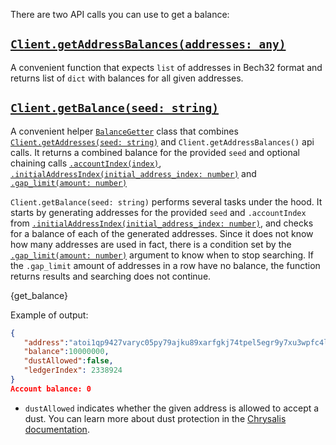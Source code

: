 
There are two API calls you can use to get a balance:

## [`Client.getAddressBalances(addresses: any)`](./../api_reference.md#Client+getAddressBalances)

 A convenient function that expects `list` of addresses in Bech32 format and returns list of `dict` with balances for all
  given addresses.

## [`Client.getBalance(seed: string)`](./../api_reference.md#Client+getBalance)
 A convenient helper [`BalanceGetter`](./../api_reference.md#BalanceGetter) class that combines
  [`Client.getAddresses(seed: string)`](./../api_reference.md#Client+getAddresses) and
  `Client.getAddressBalances()` api calls. It returns a combined balance for the provided `seed` and optional chaining
  calls [`.accountIndex(index)`](./../api_reference.md#BalanceGetter+accountIndex),
  [`.initialAddressIndex(initial_address_index: number)`](./../api_reference.md#balancegetterinitialaddressindexinitial_address_index--codebalancegettercode)
  and
  [`.gap_limit(amount: number)`](./../api_reference.md#balancegettergap_limitgap_limit--codebalancegettercode)

`Client.getBalance(seed: string)` performs several tasks under the hood. It starts by generating addresses for the
provided `seed` and `.accountIndex` from
[`.initialAddressIndex(initial_address_index: number)`](./../api_reference.md#BalanceGetter+initialAddressIndex),
and checks for a balance of each of the generated addresses. Since it does not know how many addresses are used in fact,
there is a condition set by the
[`.gap_limit(amount: number)`](./../api_reference.md#BalanceGetter+gap_limit) argument to know when to stop
searching. If the `.gap_limit` amount of addresses in a row have no balance, the function returns results and searching
does not continue.


<CodeBlock className="language-javascript">{get_balance}</CodeBlock>

Example of output:

```json
{
   "address":"atoi1qp9427varyc05py79ajku89xarfgkj74tpel5egr9y7xu3wpfc4lkpx0l86",
   "balance":10000000,
   "dustAllowed":false,
   "ledgerIndex": 2338924
}
Account balance: 0
```

- `dustAllowed` indicates whether the given address is allowed to accept a dust. You can learn more about dust
  protection in the
  [Chrysalis documentation](https://wiki.iota.org/chrysalis-docs/faq#what-is-dust-protection-and-how-does-it-work).
